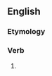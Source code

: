 ==English==

===Etymology===
{{suffix|en|commend|eth|nocat=1}}

===Verb===
{{head|en|verb form}}

# {{en-archaic third-person singular of|commend}}